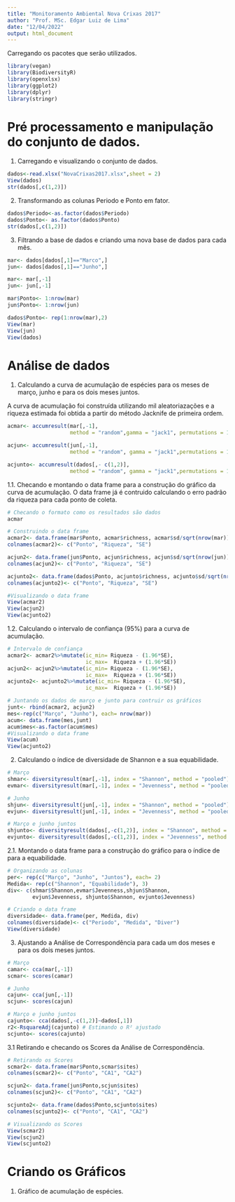 ```yaml
---
title: "Monitoramento Ambiental Nova Crixas 2017"
author: "Prof. MSc. Edgar Luiz de Lima"
date: "12/04/2022"
output: html_document
---
```



Carregando os pacotes que serão utilizados.
```r
library(vegan)
library(BiodiversityR)
library(openxlsx)
library(ggplot2)
library(dplyr)
library(stringr)
```

# Pré processamento e manipulação do conjunto de dados.

1. Carregando e visualizando o conjunto de dados.
```r
dados<-read.xlsx("NovaCrixas2017.xlsx",sheet = 2)
View(dados)
str(dados[,c(1,2)])
```
2. Transformando as colunas Periodo e Ponto em fator.
```r
dados$Periodo<-as.factor(dados$Periodo)
dados$Ponto<- as.factor(dados$Ponto)
str(dados[,c(1,2)])
```


3. Filtrando a base de dados e criando uma nova base de dados para cada mês.
```r
mar<- dados[dados[,1]=="Marco",]
jun<- dados[dados[,1]=="Junho",]

mar<- mar[,-1]
jun<- jun[,-1]

mar$Ponto<- 1:nrow(mar)
jun$Ponto<- 1:nrow(jun)

dados$Ponto<- rep(1:nrow(mar),2)
View(mar)
View(jun)
View(dados)
```

# Análise de dados

1. Calculando a curva de acumulação de espécies para os meses de março, junho e para os dois meses juntos.

A curva de acumulação foi construída utilizando mil aleatoriazações e a riqueza estimada foi obtida a partir do método Jacknife de primeira ordem.
```r
acmar<- accumresult(mar[,-1], 
                    method = "random",gamma = "jack1", permutations = 1000)

acjun<- accumresult(jun[,-1], 
                    method = "random", gamma = "jack1",permutations = 1000)

acjunto<- accumresult(dados[,- c(1,2)], 
                    method = "random", gamma = "jack1",permutations = 1000)
```

1.1. Checando e montando o data frame para a construção do gráfico da curva de acumulação. O data frame já é contruido calculando o erro padrão da riqueza para cada ponto de coleta.
```r
# Checando o formato como os resultados são dados
acmar

# Construindo o data frame
acmar2<- data.frame(mar$Ponto, acmar$richness, acmar$sd/sqrt(nrow(mar)))
colnames(acmar2)<- c("Ponto", "Riqueza", "SE")

acjun2<- data.frame(jun$Ponto, acjun$richness, acjun$sd/sqrt(nrow(jun)))
colnames(acjun2)<- c("Ponto", "Riqueza", "SE")

acjunto2<- data.frame(dados$Ponto, acjunto$richness, acjunto$sd/sqrt(nrow(dados)))
colnames(acjunto2)<- c("Ponto", "Riqueza", "SE")

#Visualizando o data frame
View(acmar2)
View(acjun2)
View(acjunto2)
```

1.2. Calculando o intervalo de confiança (95%) para a curva de acumulação.
```r
# Intervalo de confiança
acmar2<- acmar2%>%mutate(ic_min= Riqueza - (1.96*SE),
                         ic_max=  Riqueza + (1.96*SE))
acjun2<- acjun2%>%mutate(ic_min= Riqueza - (1.96*SE),
                         ic_max=  Riqueza + (1.96*SE))
acjunto2<- acjunto2%>%mutate(ic_min= Riqueza - (1.96*SE),
                         ic_max=  Riqueza + (1.96*SE))

# Juntando os dados de março e junto para contruir os gráficos
junt<- rbind(acmar2, acjun2)
mes<-rep(c("Março", "Junho"), each= nrow(mar))
acum<- data.frame(mes,junt)
acum$mes<-as.factor(acum$mes)
#Visualizando o data frame
View(acum)
View(acjunto2)
```

2. Calculando o índice de diversidade de Shannon e a sua equabilidade.
```r
# Março
shmar<- diversityresult(mar[,-1], index = "Shannon", method = "pooled")
evmar<- diversityresult(mar[,-1], index = "Jevenness", method = "pooled")

# Junho
shjun<- diversityresult(jun[,-1], index = "Shannon", method = "pooled")
evjun<- diversityresult(jun[,-1], index = "Jevenness", method = "pooled")

# Março e junho juntos
shjunto<- diversityresult(dados[,-c(1,2)], index = "Shannon", method = "pooled")
evjunto<- diversityresult(dados[,-c(1,2)], index = "Jevenness", method = "pooled")
```

2.1. Montando o data frame para a construção do gráfico para o índice de para a equabilidade.
```r
# Organizando as colunas
per<- rep(c("Março", "Junho", "Juntos"), each= 2)
Medida<- rep(c("Shannon", "Equabilidade"), 3)
div<- c(shmar$Shannon,evmar$Jevenness,shjun$Shannon,
        evjun$Jevenness, shjunto$Shannon, evjunto$Jevenness)

# Criando o data frame
diversidade<- data.frame(per, Medida, div)
colnames(diversidade)<- c("Periodo", "Medida", "Diver")
View(diversidade)
```

3. Ajustando a Análise de Correspondência para cada um dos meses e para os dois meses juntos.
```r
# Março
camar<- cca(mar[,-1])
scmar<- scores(camar)

# Junho 
cajun<- cca(jun[,-1])
scjun<- scores(cajun)

# Março e junho juntos
cajunto<- cca(dados[,-c(1,2)]~dados[,1])
r2<-RsquareAdj(cajunto) # Estimando o R² ajustado
scjunto<- scores(cajunto)
```

3.1 Retirando e checando os Scores da Análise de Correspondência.
```r
# Retirando os Scores
scmar2<- data.frame(mar$Ponto,scmar$sites)
colnames(scmar2)<- c("Ponto", "CA1", "CA2")

scjun2<- data.frame(jun$Ponto,scjun$sites)
colnames(scjun2)<- c("Ponto", "CA1", "CA2")

scjunto2<- data.frame(dados$Ponto,scjunto$sites)
colnames(scjunto2)<- c("Ponto", "CA1", "CA2")

# Visualizando os Scores
View(scmar2)
View(scjun2)
View(scjunto2)
```

# Criando os Gráficos

1. Gráfico de acumulação de espécies. 